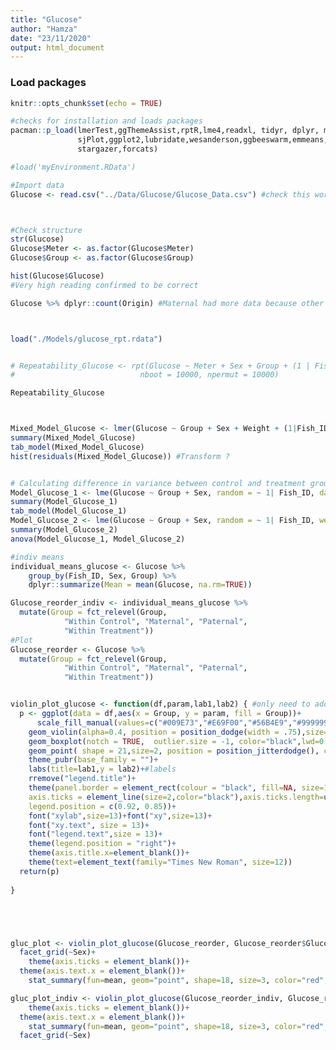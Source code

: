 ```yaml
---
title: "Glucose"
author: "Hamza"
date: "23/11/2020"
output: html_document
---
```


### Load packages
```r
knitr::opts_chunk$set(echo = TRUE)

#checks for installation and loads packages
pacman::p_load(lmerTest,ggThemeAssist,rptR,lme4,readxl, tidyr, dplyr, magrittr, lubridate, stringr, purrr,
               sjPlot,ggplot2,lubridate,wesanderson,ggbeeswarm,emmeans,patchwork,viridis,nlme,Rmisc,ggpubr,
               stargazer,forcats)

#load('myEnvironment.RData')
```

```r
#Import data
Glucose <- read.csv("../Data/Glucose/Glucose_Data.csv") #check this works, issues with file directories



#Check structure
str(Glucose)
Glucose$Meter <- as.factor(Glucose$Meter)
Glucose$Group <- as.factor(Glucose$Group)

hist(Glucose$Glucose)
#Very high reading confirmed to be correct

Glucose %>% dplyr::count(Origin) #Maternal had more data because other groups had one set not done properly



load("./Models/glucose_rpt.rdata")


# Repeatability_Glucose <- rpt(Glucose ~ Meter + Sex + Group + (1 | Fish_ID), grname = "Fish_ID", data = Glucose, datatype = "Gaussian", 
#                            nboot = 10000, npermut = 10000)

Repeatability_Glucose



Mixed_Model_Glucose <- lmer(Glucose ~ Group + Sex + Weight + (1|Fish_ID), data=Glucose)
summary(Mixed_Model_Glucose)
tab_model(Mixed_Model_Glucose)
hist(residuals(Mixed_Model_Glucose)) #Transform ?


# Calculating difference in variance between control and treatment group 
Model_Glucose_1 <- lme(Glucose ~ Group + Sex, random = ~ 1| Fish_ID, data = Glucose, na.action = na.omit) #Mixed model without variance structure
summary(Model_Glucose_1)
tab_model(Model_Glucose_1)
Model_Glucose_2 <- lme(Glucose ~ Group + Sex, random = ~ 1| Fish_ID, weights = varIdent(form=~1|Group), data = Glucose, na.action = na.omit) #mixed model with variance structure varIdent
summary(Model_Glucose_2)
anova(Model_Glucose_1, Model_Glucose_2)

#indiv means
individual_means_glucose <- Glucose %>%
    group_by(Fish_ID, Sex, Group) %>%
    dplyr::summarize(Mean = mean(Glucose, na.rm=TRUE))

Glucose_reorder_indiv <- individual_means_glucose %>%
  mutate(Group = fct_relevel(Group, 
            "Within Control", "Maternal", "Paternal", 
            "Within Treatment"))
#Plot
Glucose_reorder <- Glucose %>%
  mutate(Group = fct_relevel(Group, 
            "Within Control", "Maternal", "Paternal", 
            "Within Treatment"))


violin_plot_glucose <- function(df,param,lab1,lab2) { #only need to add dataframe, parameter, and labels for axes
  p <- ggplot(data = df,aes(x = Group, y = param, fill = Group))+
      scale_fill_manual(values=c("#009E73","#E69F00","#56B4E9","#999999"), labels = c("F1C", "F1M", "F1P", "F1T"))+ #color scheme
    geom_violin(alpha=0.4, position = position_dodge(width = .75),size=0.5,color="black")+ #violin plot to display distribution density
    geom_boxplot(notch = TRUE,  outlier.size = -1, color="black",lwd=0.9, alpha = 0.5)+#boxplot to display quantiles
    geom_point( shape = 21,size=2, position = position_jitterdodge(), color="black",alpha=1)+#scatterplot of individual data points
    theme_pubr(base_family = "")+
    labs(title=lab1,y = lab2)+#labels
    rremove("legend.title")+
    theme(panel.border = element_rect(colour = "black", fill=NA, size=1),
    axis.ticks = element_line(size=2,color="black"),axis.ticks.length=unit(0.2,"cm"),
    legend.position = c(0.92, 0.85))+
    font("xylab",size=13)+font("xy",size=13)+
    font("xy.text", size = 13)+
    font("legend.text",size = 13)+
    theme(legend.position = "right")+
    theme(axis.title.x=element_blank())+
    theme(text=element_text(family="Times New Roman", size=12))
  return(p)
  
}





gluc_plot <- violin_plot_glucose(Glucose_reorder, Glucose_reorder$Glucose, "Fasting blood glucose (mmol/L) levels", "mmol/L")+
  facet_grid(~Sex)+
    theme(axis.ticks = element_blank())+
  theme(axis.text.x = element_blank())+
    stat_summary(fun=mean, geom="point", shape=18, size=3, color="red", fill="red")

gluc_plot_indiv <- violin_plot_glucose(Glucose_reorder_indiv, Glucose_reorder_indiv$Mean, "Fasting blood glucose (mmol/L) levels", "mmol/L")+
    theme(axis.ticks = element_blank())+
  theme(axis.text.x = element_blank())+
    stat_summary(fun=mean, geom="point", shape=18, size=3, color="red", fill="red")+
  facet_grid(~Sex)
  

```

